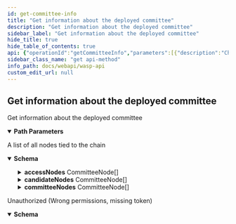 ```yaml
---
id: get-committee-info
title: "Get information about the deployed committee"
description: "Get information about the deployed committee"
sidebar_label: "Get information about the deployed committee"
hide_title: true
hide_table_of_contents: true
api: {"operationId":"getCommitteeInfo","parameters":[{"description":"ChainID (Bech32)","in":"path","name":"chainID","required":true,"schema":{"format":"string","type":"string"}}],"responses":{"200":{"content":{"application/json":{"schema":{"example":{"candidateNodes":[{"node":{"isAlive":true,"peeringURL":"peeringURL","name":"name","publicKey":"publicKey","numUsers":0,"isTrusted":true},"accessAPI":"accessAPI"},{"node":{"isAlive":true,"peeringURL":"peeringURL","name":"name","publicKey":"publicKey","numUsers":0,"isTrusted":true},"accessAPI":"accessAPI"}],"committeeNodes":[{"node":{"isAlive":true,"peeringURL":"localhost:4000","name":"name","publicKey":0,"numUsers":1,"isTrusted":true},"accessAPI":"accessAPI"},{"node":{"isAlive":true,"peeringURL":"localhost:4000","name":"name","publicKey":0,"numUsers":1,"isTrusted":true},"accessAPI":"accessAPI"}],"chainId":"tst1pqm5ckama06xhkl080mmvz6l3xy8c8lulrwy7mx4ll0fc69krxfgka70j0e","accessNodes":[{"node":{"isAlive":true,"peeringURL":"peeringURL","name":"name","publicKey":"publicKey","numUsers":0,"isTrusted":true},"accessAPI":"accessAPI"},{"node":{"isAlive":true,"peeringURL":"peeringURL","name":"name","publicKey":"publicKey","numUsers":0,"isTrusted":true},"accessAPI":"accessAPI"}],"stateAddress":1.1560770162548097e+77,"active":true},"properties":{"accessNodes":{"description":"A list of all access nodes and their peering info.","items":{"example":{"node":{"isAlive":true,"peeringURL":"peeringURL","name":"name","publicKey":"publicKey","numUsers":0,"isTrusted":true},"accessAPI":"accessAPI"},"properties":{"accessAPI":{"format":"string","type":"string","xml":{"name":"AccessAPI"}},"node":{"example":{"isAlive":true,"peeringURL":"peeringURL","name":"name","publicKey":"publicKey","numUsers":0,"isTrusted":true},"properties":{"isAlive":{"description":"Whether or not the peer is activated","format":"boolean","type":"boolean","xml":{"name":"IsAlive"}},"isTrusted":{"format":"boolean","type":"boolean","xml":{"name":"IsTrusted"}},"name":{"format":"string","type":"string","xml":{"name":"Name"}},"numUsers":{"description":"The amount of users attached to the peer","format":"int32","type":"integer","xml":{"name":"NumUsers"}},"peeringURL":{"description":"The peering URL of the peer","format":"string","type":"string","xml":{"name":"PeeringURL"}},"publicKey":{"description":"The peers public key encoded in Hex","format":"string","type":"string","xml":{"name":"PublicKey"}}},"required":["isAlive","isTrusted","name","numUsers","peeringURL","publicKey"],"type":"object","xml":{"name":"PeeringNodeStatusResponse"}}},"required":["accessAPI","node"],"type":"object","xml":{"name":"CommitteeNode"}},"type":"array","xml":{"name":"AccessNodes","wrapped":true}},"active":{"description":"Whether or not the chain is active.","example":true,"format":"boolean","type":"boolean","xml":{"name":"Active"}},"candidateNodes":{"description":"A list of all candidate nodes and their peering info.","items":{"example":{"node":{"isAlive":true,"peeringURL":"peeringURL","name":"name","publicKey":"publicKey","numUsers":0,"isTrusted":true},"accessAPI":"accessAPI"},"properties":{"accessAPI":{"format":"string","type":"string","xml":{"name":"AccessAPI"}},"node":{"example":{"isAlive":true,"peeringURL":"peeringURL","name":"name","publicKey":"publicKey","numUsers":0,"isTrusted":true},"properties":{"isAlive":{"description":"Whether or not the peer is activated","format":"boolean","type":"boolean","xml":{"name":"IsAlive"}},"isTrusted":{"format":"boolean","type":"boolean","xml":{"name":"IsTrusted"}},"name":{"format":"string","type":"string","xml":{"name":"Name"}},"numUsers":{"description":"The amount of users attached to the peer","format":"int32","type":"integer","xml":{"name":"NumUsers"}},"peeringURL":{"description":"The peering URL of the peer","format":"string","type":"string","xml":{"name":"PeeringURL"}},"publicKey":{"description":"The peers public key encoded in Hex","format":"string","type":"string","xml":{"name":"PublicKey"}}},"required":["isAlive","isTrusted","name","numUsers","peeringURL","publicKey"],"type":"object","xml":{"name":"PeeringNodeStatusResponse"}}},"required":["accessAPI","node"],"type":"object","xml":{"name":"CommitteeNode"}},"type":"array","xml":{"name":"CandidateNodes","wrapped":true}},"chainId":{"description":"ChainID (Bech32-encoded).","example":"tst1pqm5ckama06xhkl080mmvz6l3xy8c8lulrwy7mx4ll0fc69krxfgka70j0e","format":"string","type":"string","xml":{"name":"ChainID"}},"committeeNodes":{"description":"A list of all committee nodes and their peering info.","items":{"example":{"node":{"isAlive":true,"peeringURL":"localhost:4000","name":"name","publicKey":0,"numUsers":1,"isTrusted":true},"accessAPI":"accessAPI"},"properties":{"accessAPI":{"format":"string","type":"string","xml":{"name":"AccessAPI"}},"node":{"example":{"isAlive":true,"peeringURL":"localhost:4000","name":"name","publicKey":0,"numUsers":1,"isTrusted":true},"properties":{"isAlive":{"description":"Whether or not the peer is activated","example":true,"format":"boolean","type":"boolean","xml":{"name":"IsAlive"}},"isTrusted":{"example":true,"format":"boolean","type":"boolean","xml":{"name":"IsTrusted"}},"name":{"format":"string","type":"string","xml":{"name":"Name"}},"numUsers":{"description":"The amount of users attached to the peer","example":1,"format":"int32","type":"integer","xml":{"name":"NumUsers"}},"peeringURL":{"description":"The peering URL of the peer","example":"localhost:4000","format":"string","type":"string","xml":{"name":"PeeringURL"}},"publicKey":{"description":"The peers public key encoded in Hex","example":0,"format":"string","type":"string","xml":{"name":"PublicKey"}}},"required":["isAlive","isTrusted","name","numUsers","peeringURL","publicKey"],"type":"object","xml":{"name":"PeeringNodeStatusResponse"}}},"required":["accessAPI","node"],"type":"object","xml":{"name":"CommitteeNode"}},"type":"array","xml":{"name":"CommitteeNodes","wrapped":true}},"stateAddress":{"example":1.1560770162548097e+77,"format":"string","type":"string","xml":{"name":"StateAddress"}}},"required":["accessNodes","active","candidateNodes","chainId","committeeNodes","stateAddress"],"type":"object","xml":{"name":"CommitteeInfoResponse"}}}},"description":"A list of all nodes tied to the chain"},"401":{"content":{"application/json":{"schema":{"properties":{"error":{"format":"string","type":"string","xml":{"name":"Error"}},"missingPermission":{"format":"string","type":"string","xml":{"name":"MissingPermission"}}},"required":["error","missingPermission"],"type":"object","xml":{"name":"ValidationError"}}}},"description":"Unauthorized (Wrong permissions, missing token)"}},"security":[{"Authorization":[]}],"tags":["chains"],"description":"Get information about the deployed committee","method":"get","path":"/chains/{chainID}/committee","servers":[{"url":"/"}],"securitySchemes":{"Authorization":{"description":"JWT Token","in":"header","name":"Authorization","type":"apiKey"}},"info":{"description":"REST API for the Wasp node","title":"Wasp API","version":"0"},"postman":{"name":"Get information about the deployed committee","description":{"type":"text/plain"},"url":{"path":["chains",":chainID","committee"],"host":["{{baseUrl}}"],"query":[],"variable":[{"disabled":false,"description":{"content":"(Required) ChainID (Bech32)","type":"text/plain"},"type":"any","value":"","key":"chainID"}]},"header":[{"key":"Accept","value":"application/json"}],"method":"GET","auth":{"type":"apikey","apikey":[{"type":"any","value":"Authorization","key":"key"},{"type":"any","value":"<API Key>","key":"value"},{"type":"any","value":"header","key":"in"}]}}}
sidebar_class_name: "get api-method"
info_path: docs/webapi/wasp-api
custom_edit_url: null
---
```



## Get information about the deployed committee



Get information about the deployed committee

<details style={{"marginBottom":"1rem"}} data-collapsed={false} open={true}><summary style={{}}><strong>Path Parameters</strong></summary><div><ul><ParamsItem className={"paramsItem"} param={{"description":"ChainID (Bech32)","in":"path","name":"chainID","required":true,"schema":{"format":"string","type":"string"}}}></ParamsItem></ul></div></details><div><ApiTabs><TabItem label={"200"} value={"200"}><div>

A list of all nodes tied to the chain

</div><div><MimeTabs schemaType={"response"}><TabItem label={"application/json"} value={"application/json"}><SchemaTabs><TabItem label={"Schema"} value={"Schema"}><details style={{}} data-collapsed={false} open={true}><summary style={{"textAlign":"left"}}><strong>Schema</strong></summary><div style={{"textAlign":"left","marginLeft":"1rem"}}></div><ul style={{"marginLeft":"1rem"}}><SchemaItem collapsible={true} className={"schemaItem"}><details style={{}}><summary style={{}}><strong>accessNodes</strong><span style={{"opacity":"0.6"}}> CommitteeNode[]</span></summary><div style={{"marginLeft":"1rem"}}><div style={{"marginTop":".5rem","marginBottom":".5rem"}}>

A list of all access nodes and their peering info.

</div><li><div style={{"fontSize":"var(--ifm-code-font-size)","opacity":"0.6","marginLeft":"-.5rem","paddingBottom":".5rem"}}>Array [</div></li><SchemaItem collapsible={false} name={"accessAPI"} required={false} schemaName={"string"} qualifierMessage={undefined} schema={{"format":"string","type":"string","xml":{"name":"AccessAPI"}}}></SchemaItem><SchemaItem collapsible={true} className={"schemaItem"}><details style={{}}><summary style={{}}><strong>node</strong><span style={{"opacity":"0.6"}}> PeeringNodeStatusResponse</span></summary><div style={{"marginLeft":"1rem"}}><SchemaItem collapsible={false} name={"isAlive"} required={false} schemaName={"boolean"} qualifierMessage={undefined} schema={{"description":"Whether or not the peer is activated","format":"boolean","type":"boolean","xml":{"name":"IsAlive"}}}></SchemaItem><SchemaItem collapsible={false} name={"isTrusted"} required={false} schemaName={"boolean"} qualifierMessage={undefined} schema={{"format":"boolean","type":"boolean","xml":{"name":"IsTrusted"}}}></SchemaItem><SchemaItem collapsible={false} name={"name"} required={false} schemaName={"string"} qualifierMessage={undefined} schema={{"format":"string","type":"string","xml":{"name":"Name"}}}></SchemaItem><SchemaItem collapsible={false} name={"numUsers"} required={false} schemaName={"int32"} qualifierMessage={undefined} schema={{"description":"The amount of users attached to the peer","format":"int32","type":"integer","xml":{"name":"NumUsers"}}}></SchemaItem><SchemaItem collapsible={false} name={"peeringURL"} required={false} schemaName={"string"} qualifierMessage={undefined} schema={{"description":"The peering URL of the peer","format":"string","type":"string","xml":{"name":"PeeringURL"}}}></SchemaItem><SchemaItem collapsible={false} name={"publicKey"} required={false} schemaName={"string"} qualifierMessage={undefined} schema={{"description":"The peers public key encoded in Hex","format":"string","type":"string","xml":{"name":"PublicKey"}}}></SchemaItem></div></details></SchemaItem><li><div style={{"fontSize":"var(--ifm-code-font-size)","opacity":"0.6","marginLeft":"-.5rem"}}>]</div></li></div></details></SchemaItem><SchemaItem collapsible={false} name={"active"} required={false} schemaName={"boolean"} qualifierMessage={undefined} schema={{"description":"Whether or not the chain is active.","example":true,"format":"boolean","type":"boolean","xml":{"name":"Active"}}}></SchemaItem><SchemaItem collapsible={true} className={"schemaItem"}><details style={{}}><summary style={{}}><strong>candidateNodes</strong><span style={{"opacity":"0.6"}}> CommitteeNode[]</span></summary><div style={{"marginLeft":"1rem"}}><div style={{"marginTop":".5rem","marginBottom":".5rem"}}>

A list of all candidate nodes and their peering info.

</div><li><div style={{"fontSize":"var(--ifm-code-font-size)","opacity":"0.6","marginLeft":"-.5rem","paddingBottom":".5rem"}}>Array [</div></li><SchemaItem collapsible={false} name={"accessAPI"} required={false} schemaName={"string"} qualifierMessage={undefined} schema={{"format":"string","type":"string","xml":{"name":"AccessAPI"}}}></SchemaItem><SchemaItem collapsible={true} className={"schemaItem"}><details style={{}}><summary style={{}}><strong>node</strong><span style={{"opacity":"0.6"}}> PeeringNodeStatusResponse</span></summary><div style={{"marginLeft":"1rem"}}><SchemaItem collapsible={false} name={"isAlive"} required={false} schemaName={"boolean"} qualifierMessage={undefined} schema={{"description":"Whether or not the peer is activated","format":"boolean","type":"boolean","xml":{"name":"IsAlive"}}}></SchemaItem><SchemaItem collapsible={false} name={"isTrusted"} required={false} schemaName={"boolean"} qualifierMessage={undefined} schema={{"format":"boolean","type":"boolean","xml":{"name":"IsTrusted"}}}></SchemaItem><SchemaItem collapsible={false} name={"name"} required={false} schemaName={"string"} qualifierMessage={undefined} schema={{"format":"string","type":"string","xml":{"name":"Name"}}}></SchemaItem><SchemaItem collapsible={false} name={"numUsers"} required={false} schemaName={"int32"} qualifierMessage={undefined} schema={{"description":"The amount of users attached to the peer","format":"int32","type":"integer","xml":{"name":"NumUsers"}}}></SchemaItem><SchemaItem collapsible={false} name={"peeringURL"} required={false} schemaName={"string"} qualifierMessage={undefined} schema={{"description":"The peering URL of the peer","format":"string","type":"string","xml":{"name":"PeeringURL"}}}></SchemaItem><SchemaItem collapsible={false} name={"publicKey"} required={false} schemaName={"string"} qualifierMessage={undefined} schema={{"description":"The peers public key encoded in Hex","format":"string","type":"string","xml":{"name":"PublicKey"}}}></SchemaItem></div></details></SchemaItem><li><div style={{"fontSize":"var(--ifm-code-font-size)","opacity":"0.6","marginLeft":"-.5rem"}}>]</div></li></div></details></SchemaItem><SchemaItem collapsible={false} name={"chainId"} required={false} schemaName={"string"} qualifierMessage={undefined} schema={{"description":"ChainID (Bech32-encoded).","example":"tst1pqm5ckama06xhkl080mmvz6l3xy8c8lulrwy7mx4ll0fc69krxfgka70j0e","format":"string","type":"string","xml":{"name":"ChainID"}}}></SchemaItem><SchemaItem collapsible={true} className={"schemaItem"}><details style={{}}><summary style={{}}><strong>committeeNodes</strong><span style={{"opacity":"0.6"}}> CommitteeNode[]</span></summary><div style={{"marginLeft":"1rem"}}><div style={{"marginTop":".5rem","marginBottom":".5rem"}}>

A list of all committee nodes and their peering info.

</div><li><div style={{"fontSize":"var(--ifm-code-font-size)","opacity":"0.6","marginLeft":"-.5rem","paddingBottom":".5rem"}}>Array [</div></li><SchemaItem collapsible={false} name={"accessAPI"} required={false} schemaName={"string"} qualifierMessage={undefined} schema={{"format":"string","type":"string","xml":{"name":"AccessAPI"}}}></SchemaItem><SchemaItem collapsible={true} className={"schemaItem"}><details style={{}}><summary style={{}}><strong>node</strong><span style={{"opacity":"0.6"}}> PeeringNodeStatusResponse</span></summary><div style={{"marginLeft":"1rem"}}><SchemaItem collapsible={false} name={"isAlive"} required={false} schemaName={"boolean"} qualifierMessage={undefined} schema={{"description":"Whether or not the peer is activated","example":true,"format":"boolean","type":"boolean","xml":{"name":"IsAlive"}}}></SchemaItem><SchemaItem collapsible={false} name={"isTrusted"} required={false} schemaName={"boolean"} qualifierMessage={undefined} schema={{"example":true,"format":"boolean","type":"boolean","xml":{"name":"IsTrusted"}}}></SchemaItem><SchemaItem collapsible={false} name={"name"} required={false} schemaName={"string"} qualifierMessage={undefined} schema={{"format":"string","type":"string","xml":{"name":"Name"}}}></SchemaItem><SchemaItem collapsible={false} name={"numUsers"} required={false} schemaName={"int32"} qualifierMessage={undefined} schema={{"description":"The amount of users attached to the peer","example":1,"format":"int32","type":"integer","xml":{"name":"NumUsers"}}}></SchemaItem><SchemaItem collapsible={false} name={"peeringURL"} required={false} schemaName={"string"} qualifierMessage={undefined} schema={{"description":"The peering URL of the peer","example":"localhost:4000","format":"string","type":"string","xml":{"name":"PeeringURL"}}}></SchemaItem><SchemaItem collapsible={false} name={"publicKey"} required={false} schemaName={"string"} qualifierMessage={undefined} schema={{"description":"The peers public key encoded in Hex","example":0,"format":"string","type":"string","xml":{"name":"PublicKey"}}}></SchemaItem></div></details></SchemaItem><li><div style={{"fontSize":"var(--ifm-code-font-size)","opacity":"0.6","marginLeft":"-.5rem"}}>]</div></li></div></details></SchemaItem><SchemaItem collapsible={false} name={"stateAddress"} required={false} schemaName={"string"} qualifierMessage={undefined} schema={{"example":1.1560770162548097e+77,"format":"string","type":"string","xml":{"name":"StateAddress"}}}></SchemaItem></ul></details></TabItem><TabItem label={"Example (from schema)"} value={"Example (from schema)"}><ResponseSamples responseExample={"{\n  \"candidateNodes\": [\n    {\n      \"node\": {\n        \"isAlive\": true,\n        \"peeringURL\": \"peeringURL\",\n        \"name\": \"name\",\n        \"publicKey\": \"publicKey\",\n        \"numUsers\": 0,\n        \"isTrusted\": true\n      },\n      \"accessAPI\": \"accessAPI\"\n    },\n    {\n      \"node\": {\n        \"isAlive\": true,\n        \"peeringURL\": \"peeringURL\",\n        \"name\": \"name\",\n        \"publicKey\": \"publicKey\",\n        \"numUsers\": 0,\n        \"isTrusted\": true\n      },\n      \"accessAPI\": \"accessAPI\"\n    }\n  ],\n  \"committeeNodes\": [\n    {\n      \"node\": {\n        \"isAlive\": true,\n        \"peeringURL\": \"localhost:4000\",\n        \"name\": \"name\",\n        \"publicKey\": 0,\n        \"numUsers\": 1,\n        \"isTrusted\": true\n      },\n      \"accessAPI\": \"accessAPI\"\n    },\n    {\n      \"node\": {\n        \"isAlive\": true,\n        \"peeringURL\": \"localhost:4000\",\n        \"name\": \"name\",\n        \"publicKey\": 0,\n        \"numUsers\": 1,\n        \"isTrusted\": true\n      },\n      \"accessAPI\": \"accessAPI\"\n    }\n  ],\n  \"chainId\": \"tst1pqm5ckama06xhkl080mmvz6l3xy8c8lulrwy7mx4ll0fc69krxfgka70j0e\",\n  \"accessNodes\": [\n    {\n      \"node\": {\n        \"isAlive\": true,\n        \"peeringURL\": \"peeringURL\",\n        \"name\": \"name\",\n        \"publicKey\": \"publicKey\",\n        \"numUsers\": 0,\n        \"isTrusted\": true\n      },\n      \"accessAPI\": \"accessAPI\"\n    },\n    {\n      \"node\": {\n        \"isAlive\": true,\n        \"peeringURL\": \"peeringURL\",\n        \"name\": \"name\",\n        \"publicKey\": \"publicKey\",\n        \"numUsers\": 0,\n        \"isTrusted\": true\n      },\n      \"accessAPI\": \"accessAPI\"\n    }\n  ],\n  \"stateAddress\": 1.1560770162548097e+77,\n  \"active\": true\n}"} language={"json"}></ResponseSamples></TabItem></SchemaTabs></TabItem></MimeTabs></div></TabItem><TabItem label={"401"} value={"401"}><div>

Unauthorized (Wrong permissions, missing token)

</div><div><MimeTabs schemaType={"response"}><TabItem label={"application/json"} value={"application/json"}><SchemaTabs><TabItem label={"Schema"} value={"Schema"}><details style={{}} data-collapsed={false} open={true}><summary style={{"textAlign":"left"}}><strong>Schema</strong></summary><div style={{"textAlign":"left","marginLeft":"1rem"}}></div><ul style={{"marginLeft":"1rem"}}><SchemaItem collapsible={false} name={"error"} required={false} schemaName={"string"} qualifierMessage={undefined} schema={{"format":"string","type":"string","xml":{"name":"Error"}}}></SchemaItem><SchemaItem collapsible={false} name={"missingPermission"} required={false} schemaName={"string"} qualifierMessage={undefined} schema={{"format":"string","type":"string","xml":{"name":"MissingPermission"}}}></SchemaItem></ul></details></TabItem><TabItem label={"Example (from schema)"} value={"Example (from schema)"}><ResponseSamples responseExample={"{\n  \"error\": \"string\",\n  \"missingPermission\": \"string\"\n}"} language={"json"}></ResponseSamples></TabItem></SchemaTabs></TabItem></MimeTabs></div></TabItem></ApiTabs></div>
      